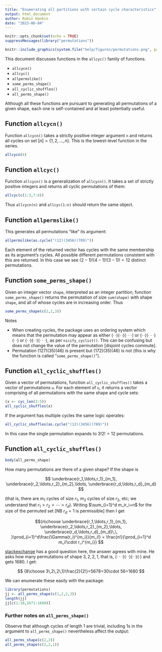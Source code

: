 ```yaml
---
title: "Enumerating all partitions with certain cycle characteristics"
output: html_document
author: Robin Hankin
date: "2023-06-04"
---
```


```r
knitr::opts_chunk$set(echo = TRUE)
suppressMessages(library("permutations"))
```

```r
knitr::include_graphics(system.file("help/figures/permutations.png", package = "permutations"))
```

This document discusses functions in the `allcyc()` family of
functions.

* `allcycn()`
* `allcyc()`
* `allpermslike()`
* `some_perms_shape()`
* `all_cyclic_shuffles()`
* `all_perms_shape()`

Although all these functions are pursuant to generating all
permutations of a given shape, each one is self-contained and at least
potentially useful.


## Function `allcycn()`

Function `allcycn()` takes a strictly positive integer argument `n`
and returns all cycles on set $\left[n\right]=\left\lbrace 1,2,\ldots,
n\right\rbrace$.  This is the lowest-level function in the series.

```r
allcycn(4)
```

## Function `allcyc()`

Function `allcycn()` is a generalization of `allcycn()`.  It takes a
set of strictly positive integers and returns all cyclic permutations
of them:

```r
allcyc(c(1:3,7:8))
```

Thus `allcycn(n)` and `allcyc(1:n)` should return the same object.

## Function `allpermslike()`

This generates all permutations "like" its argument:

```r
allpermslike(as.cycle("(12)(3456)(789)"))
```

Each element of the returned vector has cycles with the same
membership as its argument's cycles.  All possible different
permutations consistent with this are returned.  In this case we see
$(2-1)!(4-1)!(3-1)!=12$ distinct permutations.


## Function `some_perms_shape()`

Given an integer vector `shape`, interpreted as an integer partition,
function `some_perms_shape()` returns the permutation of size
`sum(shape)` with shape `shape`, and all of whose cycles are in
increasing order.  Thus

```r
some_perms_shape(c(2,2,3))
```

Notes

* When creating cycles, the package uses an ordering system which
  means that the permutation may appear as either
  $(\cdot\,\cdot)(\cdot\,\cdot)(\cdot\cdot\cdot)$ or
  $(\cdot\,\cdot)(\cdot\cdot\cdot)(\cdot\,\cdot)$ or
  $(\cdot\,\cdot)(\cdot\,\cdot)(\cdot\cdot\cdot)$, as per
  `nicify_cyclist()`.  This can be confusing but does not change the
  value of the permutation [disjoint cycles commute].
* Permutation $(127)(35)(46)$ is present but $(172)(35)(46)$ is not
  (this is why the function is called "`some_perms_shape()`").


## Function `all_cyclic_shuffles()`

Given a vector of permutations, function `all_cyclic_shuffles()` takes
a vector of permutations `u`.  For each element of `u`, it returns a
vector comprising of all permutations with the same shape and cycle
sets:

```r
(x <- cyc_len(3:5))
all_cyclic_shuffles(x)
```

If the argument has multiple cycles the same logic operates:

```r
all_cyclic_shuffles(as.cycle("(12)(3456)(789)"))
```

In this case the single permutation expands to $3!2!=12$ permutations.

## Function `all_cyclic_shuffles()`


```r
body(all_perms_shape)
```

How many permutations are there of a given shape? If the shape is

$$
\underbrace{r_1,\ldots,r_1}_{m_1},
\underbrace{r_2,\ldots,r_2}_{m_2},\ldots,
\underbrace{r_d,\ldots,r_d}_{m_d}
$$

(that is, there are $m_1$ cycles of size $r_1$, $m_2$ cycles of size
$r_2$, etc; we understand that $r_1>r_2>\cdots>r_d$). Writing
$\sum_{i=1}^d m_ir_i=n$ for the size of the permuted set [NB $r_d=1$
is permissible] then I get

$${n\choose 
\underbrace{r_1,\ldots,r_1}_{m_1},
\underbrace{r_2,\ldots,r_2}_{m_2},\ldots,
\underbrace{r_d,\ldots,r_d}_{m_d}\,\,
}\prod_{i=1}^d\frac{\Gamma(r_i)^{m_i}}{m_i!}
=
\frac{n!}{\prod_{i=1}^d m_i!\cdot r_i^{m_i}}
$$

[stackexchange](https://math.stackexchange.com/questions/1323130/how-many-permutations-of-cycle-shape-3-22-1-are-there-in-s-8)
has a good question here, the answer agrees with mine. He asks how
many permutations of shape $3,2,2,1$, that is,
$(\cdot\cdot\cdot)(\cdot\,\cdot)(\cdot\,\cdot)(\cdot)$ and gets 1680.
I get:

$$
{8\choose 3\,2\,2\,1}\frac{2}{2!}=5678=30\cdot 56=1680
$$

We can enumerate these easily with the package:

```r
library(permutations)
jj <- all_perms_shape(c(1,2,2,3))
length(jj)
jj[c(1:10,1671:1680)]
```

### Further notes on `all_perms_shape()`

Observe that although cycles of length 1 are trivial, including 1s in
the argument to `all_perms_shape()` nevertheless affect the output:

```r
all_perms_shape(c(2,2))
all_perms_shape(c(2,2,1))
```

